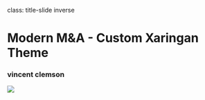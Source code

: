 class: title-slide inverse

<h1 class="title">Modern M&A - Custom Xaringan Theme</h1>

<h3 class="author">vincent clemson</h3>

<img class="topic" src="assets/img/topic.png">